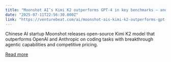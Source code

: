 ```yaml
---
title: "Moonshot AI’s Kimi K2 outperforms GPT-4 in key benchmarks — and it’s free"
date: "2025-07-11T22:56:30.000Z"
link: "https://venturebeat.com/ai/moonshot-ais-kimi-k2-outperforms-gpt-4-in-key-benchmarks-and-its-free/"
---
```


Chinese AI startup Moonshot releases open-source Kimi K2 model that outperforms OpenAI and Anthropic on coding tasks with breakthrough agentic capabilities and competitive pricing.

[Read more](https://venturebeat.com/ai/moonshot-ais-kimi-k2-outperforms-gpt-4-in-key-benchmarks-and-its-free/)
